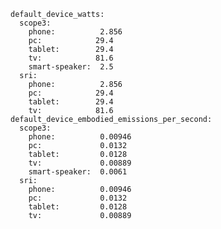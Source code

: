 ```
default_device_watts:
  scope3:
    phone:          2.856
    pc:            29.4
    tablet:        29.4
    tv:            81.6
    smart-speaker:  2.5
  sri:
    phone:          2.856
    pc:            29.4
    tablet:        29.4
    tv:            81.6
default_device_embodied_emissions_per_second:
  scope3:
    phone:          0.00946
    pc:             0.0132
    tablet:         0.0128
    tv:             0.00889
    smart-speaker:  0.0061
  sri:
    phone:          0.00946
    pc:             0.0132
    tablet:         0.0128
    tv:             0.00889
```
